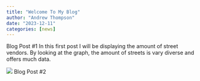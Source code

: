 ```yaml
---
title: "Welcome To My Blog"
author: "Andrew Thompson"
date: "2023-12-11"
categories: [news]
---
```


Blog Post #1
In this first post I will be displaying the amount of street vendors. By looking at the graph, the amount of streets is vary diverse and offers much data.

![](Rplot01.png)
Blog Post #2

![]()